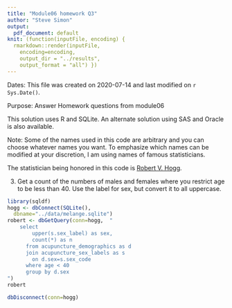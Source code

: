 ```yaml
---
title: "Module06 homework Q3"
author: "Steve Simon"
output:
  pdf_document: default
knit: (function(inputFile, encoding) {
  rmarkdown::render(inputFile, 
    encoding=encoding,
    output_dir = "../results", 
    output_format = "all") })  
---
```


Dates: This file was created on 2020-07-14 and last modified on `r Sys.Date()`.

Purpose: Answer Homework questions from module06

This solution uses R and SQLite. An alternate solution using SAS and Oracle is also available. 

Note: Some of the names used in this code are arbitrary and you can choose whatever names you want. To emphasize which names can be modified at your discretion, I am using names of famous statisticians.

The statistician being honored in this code is [Robert V. Hogg](https://en.wikipedia.org/wiki/Robert_V._Hogg).

3. Get a count of the numbers of males and females where you restrict age to be less than 40. Use the label for sex, but convert it to all uppercase.

```r
library(sqldf)
hogg <- dbConnect(SQLite(),
  dbname="../data/melange.sqlite")
robert <- dbGetQuery(conn=hogg,  "
    select 
        upper(s.sex_label) as sex,
        count(*) as n
      from acupuncture_demographics as d
      join acupuncture_sex_labels as s
        on d.sex=s.sex_code
      where age < 40
      group by d.sex
")
robert

dbDisconnect(conn=hogg)
```
